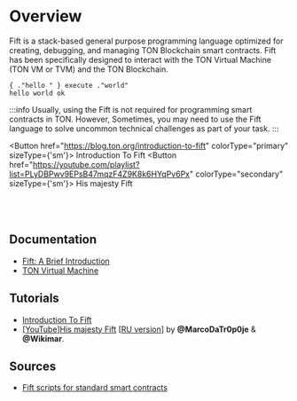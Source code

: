 
# Overview

Fift is a stack-based general purpose programming language optimized for creating, debugging, and managing TON Blockchain smart contracts.
Fift has been specifically designed to interact with the TON Virtual Machine (TON VM or TVM) and the TON Blockchain.

```fift
{ ."hello " } execute ."world"
hello world ok
```


:::info
Usually, using the Fift is not required for programming smart contracts in TON. However, Sometimes, you may need to use the Fift language to solve uncommon technical challenges as part of your task.
:::

<Button href="https://blog.ton.org/introduction-to-fift"
colorType="primary" sizeType={'sm'}>
Introduction To Fift
</Button> <Button href="https://youtube.com/playlist?list=PLyDBPwv9EPsB47mqzF4Z9K8k6HYqPv6Px"
          colorType="secondary" sizeType={'sm'}>
    His majesty Fift
</Button>
<br></br><br></br>


## Documentation

* [Fift: A Brief Introduction](https://ton.org/fiftbase.pdf)
* [TON Virtual Machine](https://ton.org/docs/tvm.pdf)

## Tutorials

* [Introduction To Fift](https://blog.ton.org/introduction-to-fift)
* [[YouTube]His majesty Fift](https://youtube.com/playlist?list=PLyDBPwv9EPsB47mqzF4Z9K8k6HYqPv6Px) [[RU version](https://www.youtube.com/playlist?list=PLyDBPwv9EPsCYG-hR4N5FRTKUkfM8POgh)] by **@MarcoDaTr0p0je** & **@Wikimar**.

## Sources

* [Fift scripts for standard smart contracts](https://github.com/ton-blockchain/ton/tree/master/crypto/smartcont)

